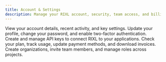 ```yaml
---
title: Account & Settings
description: Manage your RIXL account, security, team access, and billing in one place.
---
```



<Columns cols={2}>
  <Card
    title="Account Overview"
    href="/platform/account-teams/overview"
    icon="users"
  >
    View your account details, recent activity, and key settings.
  </Card>
  <Card
    title="Profile & Security"
    href="/platform/account-teams/general-settings"
    icon="settings"
  >
    Update your profile, change your password, and enable two-factor authentication.
  </Card>
  <Card
    title="Developer Access"
    href="/platform/api-documentation/create-key"
    icon="key"
  >
    Create and manage API keys to connect RIXL to your applications.
  </Card>
  <Card
    title="Billing & Usage"
    href="/platform/billing/overview"
    icon="credit-card"
  >
    Check your plan, track usage, update payment methods, and download invoices.
  </Card>
  <Card
    title="Team & Organizations"
    href="/platform/account-teams/organizations-overview"
    icon="building"
  >
    Create organizations, invite team members, and manage roles across projects.
  </Card>
</Columns>

